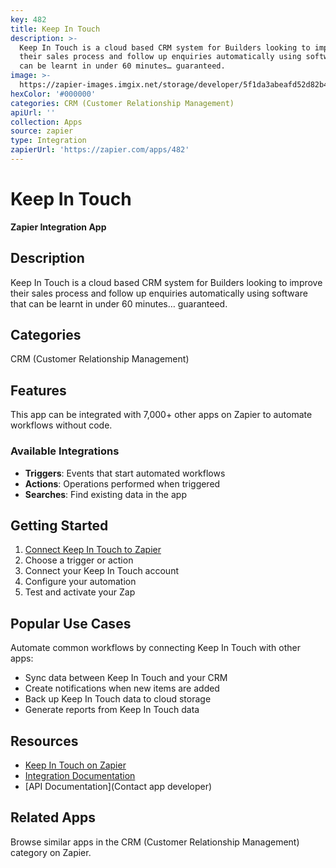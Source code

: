 ```yaml
---
key: 482
title: Keep In Touch
description: >-
  Keep In Touch is a cloud based CRM system for Builders looking to improve
  their sales process and follow up enquiries automatically using software that
  can be learnt in under 60 minutes… guaranteed.
image: >-
  https://zapier-images.imgix.net/storage/developer/5f1da3abeafd52d82b4285096eebf3af.png?auto=format%2Ccompress&ixlib=python-3.0.0&q=50
hexColor: '#000000'
categories: CRM (Customer Relationship Management)
apiUrl: ''
collection: Apps
source: zapier
type: Integration
zapierUrl: 'https://zapier.com/apps/482'
---
```

# Keep In Touch

**Zapier Integration App**

## Description

Keep In Touch is a cloud based CRM system for Builders looking to improve their sales process and follow up enquiries automatically using software that can be learnt in under 60 minutes… guaranteed.

## Categories

CRM (Customer Relationship Management)

## Features

This app can be integrated with 7,000+ other apps on Zapier to automate workflows without code.

### Available Integrations

- **Triggers**: Events that start automated workflows
- **Actions**: Operations performed when triggered
- **Searches**: Find existing data in the app

## Getting Started

1. [Connect Keep In Touch to Zapier](https://zapier.com/apps/482)
2. Choose a trigger or action
3. Connect your Keep In Touch account
4. Configure your automation
5. Test and activate your Zap

## Popular Use Cases

Automate common workflows by connecting Keep In Touch with other apps:

- Sync data between Keep In Touch and your CRM
- Create notifications when new items are added
- Back up Keep In Touch data to cloud storage
- Generate reports from Keep In Touch data

## Resources

- [Keep In Touch on Zapier](https://zapier.com/apps/482)
- [Integration Documentation](https://zapier.com/apps/482/integrations)
- [API Documentation](Contact app developer)

## Related Apps

Browse similar apps in the CRM (Customer Relationship Management) category on Zapier.
